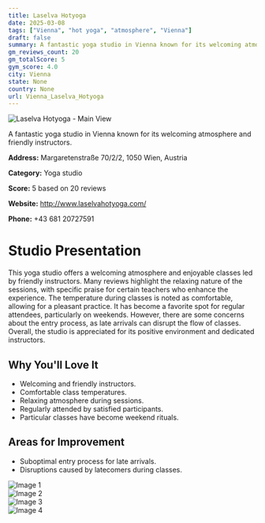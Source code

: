 ```yaml
---
title: Laselva Hotyoga
date: 2025-03-08
tags: ["Vienna", "hot yoga", "atmosphere", "Vienna"]  
draft: false
summary: A fantastic yoga studio in Vienna known for its welcoming atmosphere and friendly instructors.
gm_reviews_count: 20
gm_totalScore: 5
gym_score: 4.0
city: Vienna
state: None
country: None
url: Vienna_Laselva_Hotyoga
---
```


<div className="aspect-[16/9] relative my-8">
  <img 
    src="https://lh5.googleusercontent.com/p/AF1QipMgsARycyQQcjwJnfdobQZEXe0OxTKK1bvq4RtA=w1920-h1080-k-no"
    alt="Laselva Hotyoga - Main View"
    className="object-cover absolute inset-0 w-full h-full rounded-lg"
  />
</div>

A fantastic yoga studio in Vienna known for its welcoming atmosphere and friendly instructors.

**Address:** Margaretenstraße 70/2/2, 1050 Wien, Austria

**Category:** Yoga studio

**Score:** 5 based on 20 reviews

**Website:** http://www.laselvahotyoga.com/

**Phone:** +43 681 20727591

# Studio Presentation

This yoga studio offers a welcoming atmosphere and enjoyable classes led by friendly instructors. Many reviews highlight the relaxing nature of the sessions, with specific praise for certain teachers who enhance the experience. The temperature during classes is noted as comfortable, allowing for a pleasant practice. It has become a favorite spot for regular attendees, particularly on weekends. However, there are some concerns about the entry process, as late arrivals can disrupt the flow of classes. Overall, the studio is appreciated for its positive environment and dedicated instructors.



## Why You'll Love It

- Welcoming and friendly instructors.
- Comfortable class temperatures.
- Relaxing atmosphere during sessions.
- Regularly attended by satisfied participants.
- Particular classes have become weekend rituals.

## Areas for Improvement

- Suboptimal entry process for late arrivals.
- Disruptions caused by latecomers during classes.

<div className="grid grid-cols-1 xl:grid-cols-2 gap-4 my-8">
<div className="aspect-[4/3] relative"><img src="https://lh5.googleusercontent.com/p/AF1QipPW_ah1xUG7SshMue_mpx7GIk3mwptnTBJly0WX=w1920-h1080-k-no" alt="Image 1" className="object-cover absolute inset-0 w-full h-full rounded-lg" /></div>
<div className="aspect-[4/3] relative"><img src="https://lh5.googleusercontent.com/p/AF1QipOvshlJjWVWTYZ4Ecz5jEeNgtUBu6nByEIYcM3M=w1920-h1080-k-no" alt="Image 2" className="object-cover absolute inset-0 w-full h-full rounded-lg" /></div>
<div className="aspect-[4/3] relative"><img src="https://lh5.googleusercontent.com/p/AF1QipMDjfhFpFnBSYuZyunqyTvfhi38yFCpmG8AN-bp=w1920-h1080-k-no" alt="Image 3" className="object-cover absolute inset-0 w-full h-full rounded-lg" /></div>
<div className="aspect-[4/3] relative"><img src="https://streetviewpixels-pa.googleapis.com/v1/thumbnail?panoid=4d8oLEIpEdn_xZ_K57narw&cb_client=maps_sv.tactile.gps&w=203&h=100&yaw=318.91284&pitch=0&thumbfov=100" alt="Image 4" className="object-cover absolute inset-0 w-full h-full rounded-lg" /></div>
</div>